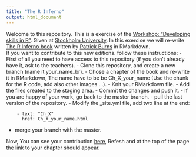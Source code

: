 ```yaml
---
title: "The R Inferno"
output: html_document
---
```


Welcome to this repository. This is a exercise of the [Workshop: "Developing skills in R"](https://deepskillsr.github.io/). Given at [Stockholm University](https://www.su.se/deep/english/about-us/events/workshop-developing-skills-in-r-1.402004). In this exercise we will re-write [The R Inferno book](https://www.burns-stat.com/pages/Tutor/R_inferno.pdf) written by [Patrick Burns](https://www.burns-stat.com/) in RMarkdown.  
If you want to contribute to this new editions. follow these instructions:
- First of all you need to have access to this repository (if you don't already have it, ask to the teachers).
- Clone this repository, and create a new branch (name it your_name_br). 
- Chose a chapter of the book and re-write it in RMarkdown, The name have to be be Ch_X_your_name (Use the chunk for the R code, add also other images ...).
- Knit your RMarkdown file.
- Add the files created to the staging area. 
- Commit the changes and push it.
- If you are happy of your work, go back to the master branch.
- pull the last version of the repository.
- Modify the _site.yml file, add two line at the end:
```
    - text: "Ch_X"
      href: Ch_X_your_name.html
```
- merge your branch with the master.

Now, You can see your contribution [here](https://TheRInferno.github.io), Refesh and at the top of the page the link to your chapter should appear.


